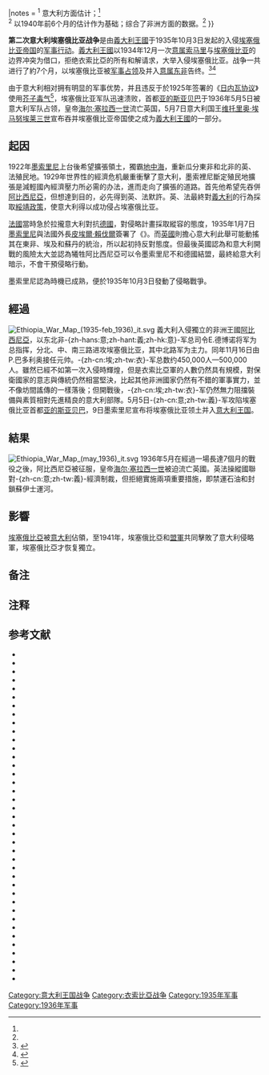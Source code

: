 {{NoteTA|1=zh-hans:意属;zh-hant:義屬;zh-hk:意屬;}}
{{Infobox military conflict
|conflict   = 第二次意大利埃塞俄比亚战争
|partof     = [[意大利埃塞俄比亚战争|意大利埃塞俄比亚战争]]
|image      =
|caption    = 战壕中的埃塞俄比亚军
|date       = 1935年10月3日－1936年5月
|place      = [[埃塞俄比亚|埃塞俄比亚]]
|result     = 義大利王國決定性勝利
|territory  = 埃塞俄比亚被意大利吞併并合入意属东非
|combatant1 = {{flag|Kingdom of Italy}}
* [[File:Coat_of_arms_of_Eritrea_(1919-1936).svg|12px]] [[意屬厄立特里亞|意屬厄立特里亞]]
* [[File:Italian_Somaliland_COA.svg|12px]] [[意屬索馬里蘭|意屬索馬里蘭]]
* [[File:Coat_of_arms_of_Libya_(1940).svg|12px]] [[意屬利比亞|意屬利比亞]]
|combatant2 = {{flag|Ethiopian Empire}} 
|commander1 = {{flagicon|Kingdom of Italy}} '''[[維托里奧·埃馬努埃萊三世|維托里奧·埃馬努埃萊三世]]'''<br>{{flagicon|Kingdom of Italy}} '''[[貝尼托·墨索里尼|貝尼托·墨索里尼]]'''<br>{{flagicon|Kingdom of Italy}} [[埃米利奥·德·博诺|埃米利奥·德·博诺]]<br>{{flagicon|Kingdom of Italy}} [[佩特罗·巴多格里奥|佩特罗·巴多格里奥]]<br>{{flagicon|Kingdom of Italy}} [[鲁道夫·格拉齐亚尼|鲁道夫·格拉齐亚尼]]<br>{{flagicon|Kingdom of Italy}} {{le|哈米德·伊德里斯·阿瓦特|Hamid Idris Awate|哈米德·阿瓦特}}<br>{{flagicon|Kingdom of Italy}} {{le|厄罗·丁勒|Olol Diinle}}
| commander2 = {{flagicon|Ethiopian Empire}} '''[[海尔·塞拉西一世|海尔·塞拉西一世]]'''<br>{{flagicon|Ethiopian Empire}} {{le|伊默鲁·海尔·塞拉西|Imru Haile Selassie}}<br>{{flagicon|Ethiopian Empire}} {{le|卡萨·海尔·达格|Kassa Haile Darge}}<br>{{flagicon|Ethiopian Empire}} {{le|塞尤姆·马加夏|Seyum Mangasha}}<br>{{flagicon|Ethiopian Empire}} {{le|穆鲁格塔·耶加祖|Mulugeta Yeggazu}}{{KIA}}<br>{{flagicon|Ethiopian Empire}} {{le|德斯塔·达姆特乌|Desta Damtew}}<br>{{flagicon|Ethiopian Empire}} {{le|纳西布·埃曼努埃尔|Nasibu Emmanual}}
|strength1   = 约500,000名兵员（约20%为临时[[动员|征召兵员]]）<br>约595架飞机<ref name="Barker, A. J. p. 20">Barker, A. J., ''The Rape of Ethiopia 1936'', p. 20</ref><br>约795辆坦克<ref name="Barker, A. J. p. 20"/>
|strength2   = 约800,000名兵员（约40%为临时[[动员|征召兵员]]）<br>约13架飞机<br>约11辆坦克
|casualties1 = 10,000人阵亡<sup>1</sup>  <small>（1936年5月估计）</small><ref name="Sbacchi37">Alberto Sbacchi, "The Price of Empire: Towards an Enumeration of Italian Casualties in Ethiopia 1935–1940", in ed. Harold G. Marcus, ''Ethiopianist Notes'', vol. II, No. 2, p.37.</ref><br />44,000人负伤<small>（1936年5月估计）</small><ref>Sbacchi, "The Price of Empire", p.36.</ref><br />9,555人阵亡<sup>2</sup>  <small>（1936年–1940年估计）</small><ref name="Sbacchi43">Sbacchi, "The Price of Empire", p.43.</ref><br />144,000人非战斗减员或负伤 <small>（1936年–1940年估计）</small><ref>Sbacchi, "The Price of Empire", p.38.</ref><br /> '''总计：''' 至多20,000人阵亡，188,000人非战斗减员或负伤
|casualties2 = 约275,000人阵亡<br/>约500,000人负伤<br />'''总计：'''至多775,000人伤亡<br />{{#tag:ref|Angelo Del Boca, The Ethiopian War 1935–1941 (1965), cites a 1945 memorandum from Ethiopia to the Conference of Prime Ministers, which tallies 760,300 natives dead; of them, battle deaths: 275,000, hunger among refugees: 300,000, patriots killed during occupation: 75,000, concentration camps: 35,000, Feb. 1937 massacre: 30,000, executions: 24,000, civilians killed by air force: 17,800.<ref>Angelo Del Boca, ''The Ethiopian War 1935–1941'' (1965)</ref> [http://users.erols.com/mwhite28/warstat3.htm Secondary Wars and Atrocities of the Twentieth Century]|group=注}}
|notes = <sup>1</sup> 意大利方面估计；<ref name="Sbacchi37" /><br /><sup>2</sup> 以1940年前6个月的估计作为基础；综合了非洲方面的数据。<ref name="Sbacchi43" />
}}
{{Campaignbox 第二次意大利－埃塞俄比亞戰爭}}

{{二戰導火索}}'''第二次意大利埃塞俄比亚战争'''是由[[意大利王国_(1861年-1946年)|義大利王國]]于1935年10月3日发起的入侵[[埃塞俄比亚帝国|埃塞俄比亚帝国]]的[[军事行动|军事行动]]。[[意大利王国_(1861年-1946年)|義大利王國]]以1934年12月一次[[意大利殖民地|意属索马里]]与[[埃塞俄比亚帝国|埃塞俄比亚]]的边界冲突为借口，拒绝衣索比亞的所有和解请求，大举入侵埃塞俄比亚。战争一共进行了約7个月，以埃塞俄比亚被[[军事占领|军事占领]]及并入[[意属东非|意属东非]]告终。<ref>{{cite web |url=http://www.warchat.org/history-world/second-italo-abyssinian-war-1935-1936.html |title=Second Italo - Abyssinian War 1935-1936 |accessdate=2008年7月8日 |author=andry |publisher=WAR CHAT- War News and History |language=en |archive-url=https://web.archive.org/web/20080927221538/http://www.warchat.org/history-world/second-italo-abyssinian-war-1935-1936.html |archive-date=2008-09-27 |dead-url=yes }}</ref><ref>{{cite web |url=http://www.onwar.com/aced/nation/eat/ethiopia/fitalyethiopia1935.htm |title=Second Italo-Abyssinian War 1935-1936 |accessdate=2008年7月8日 |publisher=OnWar.com |language=en |archive-url=https://web.archive.org/web/20100206160959/http://onwar.com/aced/nation/eat/ethiopia/fitalyethiopia1935.htm |archive-date=2010年2月6日 |dead-url=yes }}</ref>

由于意大利相对拥有明显的军事优势，并且违反于於1925年签署的《[[日内瓦协议|日内瓦协议]]》使用[[芥子毒气|芥子毒气]]<ref>{{cite web |url=http://www.icrc.org/web/fre/sitefre0.nsf/html/5RQERS |title=Les ambulances à Croix-Rouge du CICR sous les gaz en Ethiopie |accessdate=2008年7月8日 |author=Bernard Bridel |date=2003年8月13日 |publisher=Le Temps |language=fr |archive-date=2009年7月19日 |archive-url=https://web.archive.org/web/20090719095408/http://www.icrc.org/web/fre/sitefre0.nsf/html/5RQERS |dead-url=no }}</ref>，埃塞俄比亚军队迅速溃败，首都[[亚的斯亚贝巴|亚的斯亚贝巴]]于1936年5月5日被意大利军队占领，皇帝[[海尔·塞拉西一世|海尔·塞拉西一世]]流亡英国，5月7日意大利国王[[维托里奥·埃马努埃莱三世|维托里奥·埃马努埃莱三世]]宣布吞并埃塞俄比亚帝国使之成为[[意大利王国_(1861年-1946年)|義大利王國]]的一部分。

== 起因 ==
1922年[[墨索里尼|墨索里尼]]上台後希望擴張領土，獨霸[[地中海|地中海]]，重新瓜分東非和北非的英、法殖民地。1929年世界性的經濟危机嚴重衝擊了意大利，墨索裡尼斷定殖民地擴張是減輕國內經濟壓力所必需的办法，進而走向了擴張的道路。首先他希望先吞併[[阿比西尼亞|阿比西尼亞]]，但想達到目的，必先得到英、法默許。英、法最終對[[意大利王國_(1861年-1946年)|義大利]]的行為採取[[綏靖政策|綏靖政策]]，使意大利得以成功侵占埃塞俄比亚。

[[法蘭西第三共和國|法國]]當時急於拉攏意大利對抗[[納粹德國|德國]]，對侵略計畫採取縱容的態度，1935年1月7日[[墨索里尼|墨索里尼]]與法國外長[[皮埃爾·賴伐爾|皮埃爾·賴伐爾]]簽署了《{{le|1935年法義協定|Franco-Italian Agreement of 1935|-{zh-hans:意;zh-hant:義;zh-hk:意}-法協定}}》。而[[英國|英國]]則擔心意大利此舉可能動搖其在東非、埃及和蘇丹的統治，所以起初持反對態度。但最後英國認為和意大利開戰的風險太大並認為犧牲阿比西尼亞可以令墨索里尼不和德國結盟，最終給意大利暗示，不會干預侵略行動。

墨索里尼認為時機已成熟，便於1935年10月3日發動了侵略戰爭。

== 經過 ==
[[File:Ethiopia_War_Map_(1935-feb_1936)_it.svg|thumb]]
義大利入侵獨立的非洲王國[[阿比西尼亞|阿比西尼亞]]，以东北非-{zh-hans:意;zh-hant:義;zh-hk:意}-军总司令E.德博诺将军为总指挥，分北、中、南三路进攻埃塞俄比亚，其中北路军为主力。同年11月16日由P.巴多利奥接任元帅。-{zh-cn:埃;zh-tw:衣}-军总数约450,000人—500,000人。雖然已經不如第一次入侵時輝煌，但是衣索比亞軍的人數仍然具有規模，對保衛國家的意志與傳統仍然相當堅決，比起其他非洲國家仍然有不錯的軍事實力，並不像坊間謠傳的一樣落後；但開戰後，-{zh-cn:埃;zh-tw:衣}-军仍然無力阻擋裝備與素質相對先進精良的意大利部隊。5月5日-{zh-cn:意;zh-tw:義}-军攻陷埃塞俄比亚首都[[亚的斯亚贝巴|亚的斯亚贝巴]]，9日墨索里尼宣布将埃塞俄比亚领土并入[[意大利王國_(1861年–1946年)|意大利王国]]。

== 結果 ==
[[File:Ethiopia_War_Map_(may_1936)_it.svg|thumb]]
1936年5月在經過一場長達7個月的戰役之後，阿比西尼亞被征服，皇帝[[海尔·塞拉西一世|海尔·塞拉西一世]]被迫流亡英國。英法操縱國聯對-{zh-cn:意;zh-tw:義}-經濟制裁，但拒絕實施兩項重要措施，即禁運石油和封鎖蘇伊士運河。

== 影響 ==
[[埃塞俄比亞|埃塞俄比亞]]被[[意大利|意大利]]佔領，至1941年，埃塞俄比亞和[[盟軍|盟軍]]共同擊敗了意大利侵略軍，埃塞俄比亞才恢复獨立。

==备注==
{{Reflist|group=注}}

== 注释 ==
{{reflist}}

==参考文献==
{{refbegin}}
* {{cite book |ref={{harvid|Abbink|De Bruijn|Van Walraven|2003}}
|editor-last=Abbink |editor-first=Gerrit Jan |editor-last2=De Bruijn |editor-first2=Mirjam |editor-last3=van Walraven |editor-first3=Klass |title=Rethinking Resistance: Revolt and Violence in African History |publisher=Brill |location=Leiden, NL |series=African Dynamics |volume=II |edition=illus. |year=2003 |url=https://books.google.com/books?id=DJ54bFqJtV8C&dq= |accessdate=8 October 2017 |isbn=978-90-04-12624-4}}
* {{cite book| editor-last = Akyeampong| editor-first = Emmanuel Kwaku| editor-last2 = Gates | editor-first2 = Henry Louis|  title = Dictionary of African Biography| publisher = Oxford University Press USA| volume = 2| date = 2012| ref = harv| url = https://books.google.com/books?id=39JMAgAAQBAJ&dq=| isbn = 9780195382075}}
* {{cite book |ref={{harvid|Antonicelli|1975}}
|last=Antonicelli |first=Franco |series=Reprints Einaudi |number=32 |title=Trent'anni di storia italiana: dall'antifascismo alla Resistenza (1915–1945) lezioni con testimonianze |language=it |trans-title=Thirty Years of Italian History: From Antifascism to the Resistance (1915–1945) Lessons with Testimonials |year=1975 |publisher=Giulio Einaudi Editore |location=Torino |oclc=878595757}}
* {{cite book |ref={{harvid|Baer|1976}}
|first=George W. |last=Baer |title=Test Case: Italy, Ethiopia, and the League of Nations |url=https://archive.org/details/testcaseitalyeth0000baer
|publisher=Hoover Institute Press, Stanford University |year=1976 |location=Stanford, CA |isbn=978-0-8179-6591-4}}
* {{cite book |ref={{harvid|Barker|1968}}
|last=Barker |first=A. J. |title=The Civilising Mission: The Italo-Ethiopian War 1935–6 |year=1968 |publisher=Cassell |location=London |isbn=978-0-304-93201-6}}
* {{cite book |ref={{harvid|Barker|1971}}
|first=A. J. |last=Barker |title=Rape of Ethiopia, 1936 |publisher=Ballantine Books |year=1971 |location=New York |isbn=978-0-345-02462-6}}
* {{cite book |ref={{harvid|Baudendistel|2006}}
|last=Baudendistel |first=Reiner |series=Human Rights in Context |volume=I |title=Between Bombs and Good Intentions: The Red Cross and the Italo-Ethiopian War, 1935–1936 |year=2006 |publisher=Berghahn |location=Oxford |isbn=978-1-84545-035-9}}
* {{cite book |ref={{harvid|Candeloro|1981}}
|last=Candeloro |first=Giorgio |title=Storia dell'Italia Moderna |trans-title=History of Modern Italy |language=it |publisher=Feltrinelli |location=Milano |year=1981 |edition=10th |oclc=797807582}}
* {{cite book |ref={{harvid|Cannistraro|1982}} |last=Cannistraro |first=Philip V. |title=Historical Dictionary of Fascist Italy |year=1982 |location=Westport, CT |publisher=Greenwood Press |isbn=978-0-313-21317-5 |url=https://archive.org/details/historicaldictio00tion }}
* {{cite book |ref={{harvid|Clarence-Smith|1989}}
|last=Clarence-Smith |first=W. G. |title=The Economics of the Indian Ocean Slave Trade in the Nineteenth Century |year=1989 |publisher=Frank Cass |location=London |isbn=978-0-7146-3359-6}}
* {{cite book |ref={{harvid|Clark|1959}}
|title=Effectiveness of Toxic Chemicals in the Italo–Ethiopian War |last=Clark |first=D. K. |authorlink= |year=1959 |publisher=Operations Research Office |location=Bethesda, MD |edition= |isbn=<!-- no ISBN -->}}
* {{cite book |ref={{harvid|Crozier|2004}}
|last=Crozier |first=Andrew J. |title=The Causes of the Second World War |year=2004 |publisher=Blackwell |location=Oxford |isbn=978-0-631-18601-4}}
* {{cite book |ref={{harvid|Del Boca|Rochat|1996}}
|last1=Del Boca |first1=Angelo |last2=Rochat |first2=Giorgio |series=Primo piano |title=I gas di Mussolini: il fascismo e la guerra d'Etiopia |language=it |trans-title=Mussolini's Gas: Fascism and the Ethiopian War |year=1996 |publisher=Editori Riuniti |location=Roma |isbn=978-88-359-4091-3}}
* {{cite book |ref={{harvid|Del Boca|2005}}
|last=del Boca |first=Angelo |series=I colibrì |title=Italiani, brava gente? Un mito duro a morire |language=it |trans-title=Italians, Good People? A Myth dies Hard |year=2005 |publisher=N. Pozza |location=Vicenza |isbn=978-88-545-0013-6}}
* {{cite book |ref={{harvid|Gooch|2007}}
|first=John |last=Gooch |title=Mussolini and His Generals |url=https://archive.org/details/mussolinihisgene0000gooc
|publisher=Cambridge University Press |year=2007 |location=Cambridge |isbn=978-0-521-85602-7}}
* {{cite book |ref={{harvid|Selassie|1999}}
|others=Edited by Harold Marcus with others and Translated by Ezekiel Gebions with others |title=Haile Selassie I: My Life and Ethiopia's Progress: The Autobiography of Emperor Haile Selassie I, King of Kings and Lord of Lords |volume=II |publisher=Research Associates School Times Publications |year=1999 |location=Chicago |isbn=978-0-948390-40-1}}
*{{cite book |ref={{harvid|Kallis|2000}}
|first=Aristotle |last=Kallis |title=Fascist Ideology Territory and Expansionism in Italy and Germany, 1922-1945|publisher=Routledge  |year=2000 |location=London |isbn=978-0-415-21612-8}}
* {{cite book |ref={{harvid|Lamb|1999}}
|last=Lamb |first=Richard |title=Mussolini as Diplomat |url=https://archive.org/details/mussoliniasdiplo0000lamb
|publisher=Fromm International |location=New York |year=1999 |isbn=978-0-88064-244-6}}
* {{cite book |ref={{harvid|Leckie|1987}} |last=Leckie |first=Robert |title=Delivered from Evil: The Saga of World War II |year=1987 |location=New York |publisher=Harper & Row |isbn=978-0-06-015812-5 |url=https://archive.org/details/deliveredfromevi00leck_0 }}
* {{cite book |ref={{harvid|Lowe|Marzari|2010}}
|last1=Lowe |first1=Cedric James |last2=Marzari |first2=F. |series=Foreign Policies of the Great Powers |volume=VIII |title=Italian Foreign Policy 1870–1940 |year=2010 |orig-year=1975 |publisher=Routledge |location=London |edition=online |isbn=978-1-315-88880-4}}
* {{cite book |ref={{harvid|Mack Smith|1982}}
|last=Mack Smith |first=D. |authorlink=Denis Mack Smith |title=Mussolini: A Biography |url=https://archive.org/details/mussolini0000mack
|year=1982 |publisher=Alfred A. Knopf |location=New York |isbn=978-0-394-50694-4}}
* {{cite book |ref={{harvid|Mack Smith|1983}}
|last=Mack Smith |first=D. |authorlink=|title=Mussolini |year=1983 |orig-year=1981 |publisher=Weidenfeld and Nicolson |location=London |isbn=978-0-586-08444-1}}
* {{cite book |ref={{harvid|Mignemi|1982}}
|editor-first=A. |editor-last=Mignemi |title=Si e no padroni del mondo. Etiopia 1935–36. Immagine e consenso per un impero |language=it |trans-title=Yes and no: Masters of the World. Ethiopia 1935–36. Image and Consensus for an Empire |year=1982 |publisher=Istituto Storico della Resistenza in Provincia Novara Piero Fornara |location=Novara |oclc=878601977}}
* {{cite book |ref={{harvid|Mockler|2003}}
|first=Anthony |last=Mockler |title=Haile Selassie's War |publisher=Olive Branch Press |year=2003 |location=New York |isbn=978-1-56656-473-1}}
* {{cite book |ref={{harvid|Nicolle|1997}}
|first=David |last=Nicolle |title=The Italian Invasion of Abyssinia 1935–1936 |publisher=Osprey |year=1997 |location=Westminster, MD |isbn=978-1-85532-692-7}}
* {{cite book |ref={{harvid|Othen|2017}}
|last=Othen |first=Christopher |title=Lost Lions of Judah: Haile Selassie's Mongrel Foreign Legion |publisher=Amberley |location=2017 |isbn=978-1-4456-5983-1|date=2017-06-15 }}
* {{cite book |ref={{harvid|Palla|2000}}
|last=Palla |first=Marco |series=Interlink Illustrated Histories |title=Mussolini and Fascism |url=https://archive.org/details/mussolinifascism0000pall
|year=2000 |publisher=Interlink Books |location=New York |isbn=978-1-56656-340-6}}
* {{cite book |ref={{harvid|Pankhurst|1968}}
|last=Pankhurst |first=R. |title=A Brief Note on the Economic History of Ethiopia from 1800 to 1935 |year=1968 |location=Addis Ababa |publisher=Haile Selassie I University |oclc=434191}}
* {{cite book |ref={{harvid|USSD|1943}} |title=Peace and War: United States Foreign Policy 1931–1941 |author=<!--Staff writer(s); no by-line.--> |year=1983 |orig-year=1943 |publisher=State Department |location=Washington, DC |edition=online |url=http://0-www.ibiblio.org.librus.hccs.edu/hyperwar/Dip/PaW/index.html |accessdate=3 September 2017 |oclc=506009610 |archive-url=https://web.archive.org/web/20170904013854/http://0-www.ibiblio.org.librus.hccs.edu/hyperwar/Dip/PaW/index.html |archive-date=4 September 2017 |dead-url=yes}}
* {{cite book |ref={{harvid|Rhodes|1973}}
|title=The Vatican in the Age of the Dictators: 1922–1945 |last=Rhodes |first=A. |authorlink=Anthony Rhodes |year=1973 |publisher=Hodder & Stoughton |location=London |edition= |isbn=978-0-340-02394-5}}
* {{cite book |ref={{harvid|Safire|1997}} |last=Safire |first=William |title=Lend Me Your Ears: Great Speeches in History |year=1997 |publisher=norton |location=New York |edition=rev. expanded |isbn=978-0-393-04005-0 |url=https://archive.org/details/lendmeyourearsgr00safi }}
* {{cite book |ref={{harvid|Sbacchi|1997}}
|title=Legacy of Bitterness: Ethiopia and Fascist Italy, 1935–1941 |url=https://archive.org/details/legacyofbitterne0000sbac
|last=Sbacchi |first=A. |authorlink= |year=1997 |publisher=Red Sea Press |location=Lawrenceville, NJ |edition= |isbn=978-0-932415-74-5}}
* {{cite book |ref={{harvid|Shinn|Ofcansky|2013}}
|last1=Shinn |first1=D. H. |last2=Ofcansky |first2=T. P. |series=Historical dictionaries of Africa |title=Historical Dictionary of Ethiopia |year=2013 |publisher=Scarecrow Press |location=Lanham |edition=2nd |isbn=978-0-8108-7194-6}}
* {{cite book |ref={{harvid|Smart|1997}}
|series=Textbook of Military Medicine: Warfare, Weaponry and the Casualty |others=Part I |volume=III |title=Medical Aspects of Chemical and Biological Warfare |editor-last=Zajtchuk |editor-first=Russ |chapter=History of Chemical and Biological Warfare: An American Perspective |last=Smart |first=J. K. |authorlink= |year=1997 |publisher=Office of The Surgeon General Department of the Army, United States of America |location=Bethesda, MD |edition=online |url=https://ke.army.mil/bordeninstitute/published_volumes/chemBio/Ch2.pdf |accessdate=3 September 2017 |format=pdf |oclc=40153101}}
* {{cite book | ref = {{harvid|Spencer|2006}}
|first=John H. |last=Spencer |author-link=John H. Spencer |year=2006 |title=Ethiopia at Bay: A Personal Account of the Haile Selassie Years |publisher=Tsehai Publishers|location=Hollywood, California |isbn=978-1-59907-000-1}}
* {{cite book |ref={{harvid|Stackelberg|2009}}
|last=Stackelberg |first=R. |title=Hitler's Germany: Origins, Interpretations, Legacies |year=2009 |publisher=Routledge |location=London |edition=2nd  |isbn=978-0-415-37331-9}}
* {{cite book |ref={{harvid|Stapleton|2013}}
|last=Stapelton |first=Timothy J. |title=A Military History of Africa: The Colonial Period: from the Scramble for Africa to the Algerian Independence War (ca. 1870–1963) |volume=II |publisher=ABC-CLIO |location=Santa Barbara, California |year=2013 |isbn=978-0-313-39570-3}}
* {{cite encyclopedia |ref={{harvid|Stearns|Langer|2002}}
|last1=Stearns |first1=Peter N. |last2=Langer |first2=William Leonard |title=The Encyclopedia of World History: Ancient, Medieval and Modern |year=2002 |publisher=Bartleby.com |location=New York |edition=6th, online |oclc=51671800}}
* {{cite book |ref={{harvid|Sullivan|1999}}
|editor-last=Martel |editor-first=G.|title=The Origins of the Second World War Reconsidered A. J. P. Taylor and the Historians |chapter=More than Meets the Eye: The Ethiopian War and the Origins of the Second World War |last=Sullivan |first=Barry |pages=178–203 |authorlink= |year=1999 |publisher=Routledge |location= |edition=2nd |isbn=978-0-415-16325-5}}
{{refend}}

{{World War II}}

[[Category:意大利王国战争|Category:意大利王国战争]]
[[Category:衣索比亞战争|Category:衣索比亞战争]]
[[Category:1935年军事|Category:1935年军事]]
[[Category:1936年军事|Category:1936年军事]]